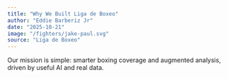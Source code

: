 ```yaml
---
title: "Why We Built Liga de Boxeo"
author: "Eddie Barberiz Jr"
date: "2025-10-21"
image: "/fighters/jake-paul.svg"
source: "Liga de Boxeo"
---
```


Our mission is simple: smarter boxing coverage and augmented analysis, driven by useful AI and real data.